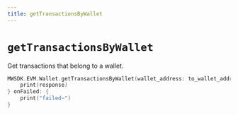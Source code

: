 ```yaml
---
title: getTransactionsByWallet
---
```


# `getTransactionsByWallet`
Get transactions that belong to a wallet.
```Swift
MWSDK.EVM.Wallet.getTransactionsByWallet(wallet_address: to_wallet_address, limit: limit) { response in
    print(response)
} onFailed: {
    print("failed~")
}
```